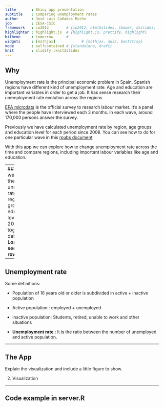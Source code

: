 ```yaml
---
title       : Shiny app presentation
subtitle    : Comparing unemployment rates
author      : José Luis Cañadas Reche
job         : IESA-CSIC
framework   : io2012        # {io2012, html5slides, shower, dzslides, ...}
highlighter : highlight.js  # {highlight.js, prettify, highlight}
hitheme     : tomorrow      # 
widgets     : [mathjax]            # {mathjax, quiz, bootstrap}
mode        : selfcontained # {standalone, draft}
knit        : slidify::knit2slides
---
```


## Why

Unemployment  rate is the principal economic problem in Spain. Spanish regions have different kind of unemployment rate. Age and education are important variables in order to get a job.  It has sense  research their  unemployment rate evolution across the regions

[EPA microdata](http://www.ine.es/en/inebaseDYN/epa30308/epa_microdatos_en.htm) is the official survey to research labour market. It's a panel where the people have interviewed each 3 months. In each wave, around 170,000 persons answer the survey.

Previously we have calculated unemployment rate by region, age groups and education level for each period since 2008. You can see how to do for one particular wave in this [rpubs document](http://rpubs.com/joscani/unemplrate)

With this app we can explore how to change unemployment rate across the time and compare regions, including important labour variables like age and education.

---
## Data
Once we have got the unemployment rate for each region, age group and education level since 2008, we put together in a data.frame. 
**Load data and see some rows** 
```r
load("../data.rda")
dim(data)
data[1:3,]
```



---

## Unemployment rate
Some definitions:

* Population of 16 years old or older is subdivided in active + inactive population
* Active population :  employed + unemployed 
* Inactive population: Students, retired, unable to work and other situations

* __Unemployment rate__ : It is the ratio between the number of unemployed and active population.



---

## The App
Explain the visualization  and include a little figure to show.

2. Visualization

---

## Code example in server.R







